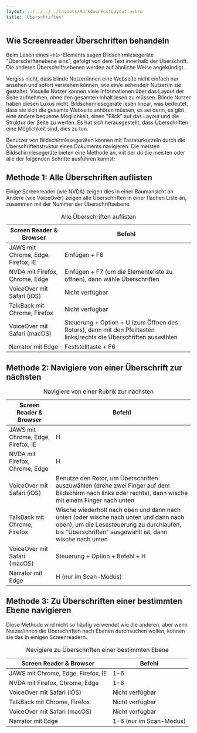 ```yaml
---
layout: ../../../../layouts/MarkdownPostLayout.astro
title: 'Überschriften'
---
```


## Wie Screenreader Überschriften behandeln

Beim Lesen eines `<h1>`-Elements sagen Bildschirmlesegeräte "Überschriftenebene
eins", gefolgt von dem Text innerhalb der Überschrift. Die anderen Überschriftsebenen
werden auf ähnliche Weise angekündigt.

Vergiss nicht, dass blinde Nutzer/innen eine Webseite nicht einfach nur ansehen und
sofort verstehen können, wie ein/e sehende/r Nutzer/in sie gestaltet. Visuelle Nutzer
können viele Informationen über das Layout der Seite aufnehmen, ohne den gesamten
Inhalt lesen zu müssen. Blinde Nutzer haben diesen Luxus nicht. Bildschirmlesegeräte
lesen linear, was bedeutet, dass sie sich die gesamte Webseite anhören müssen, es
sei denn, es gibt eine andere bequeme Möglichkeit, einen "Blick" auf das Layout
und die Struktur der Seite zu werfen. Es hat sich herausgestellt, dass
Überschriften eine Möglichkeit sind, dies zu tun.

Benutzer von Bildschirmlesegeräten können mit Tastaturkürzeln durch die
Überschriftenstruktur eines Dokuments navigieren. Die meisten Bildschirmlesegeräte
bieten eine Methode an, mit der du die meisten oder alle der folgenden Schritte
ausführen kannst:

## Methode 1: Alle Überschriften auflisten

Einige Screenreader (wie NVDA) zeigen dies in einer Baumansicht an. Andere (wie
VoiceOver) zeigen alle Überschriften in einer flachen Liste an, zusammen mit der
Nummer der Überschriftsebene.

<table>
  <caption>Alle Überschriften auflisten</caption>
  <thead>
    <tr>
      <th>Screen Reader & Browser</th>
      <th>Befehl</th>
    </tr>
  </thead>
  <tbody>
    <tr>
      <td data-label='Screen Reader & Browser'>JAWS mit Chrome, Edge, Firefox, IE</td>
      <td data-label='Befehl'>Einfügen + F6</td>
    </tr>
    <tr>
      <td data-label='Screen Reader & Browser'>NVDA mit Firefox, Chrome, Edge</td>
      <td data-label='Befehl'>
        Einfügen + F7 (um die Elementeliste zu öffnen), dann wähle Überschriften
      </td>
    </tr>
    <tr>
      <td data-label='Screen Reader & Browser'>VoiceOver mit Safari (iOS)</td>
      <td data-label='Befehl'>Nicht verfügbar</td>
    </tr>
    <tr>
      <td data-label='Screen Reader & Browser'>TalkBack mit Chrome, Firefox</td>
      <td data-label='Befehl'>Nicht verfügbar</td>
    </tr>
    <tr>
      <td data-label='Screen Reader & Browser'>VoiceOver mit Safari (macOS)</td>
      <td data-label='Befehl'>
        Steuerung + Option + U (zum Öffnen des Rotors), dann mit den Pfeiltasten links/rechts die
        Überschriften auswählen
      </td>
    </tr>
    <tr>
      <td data-label='Screen Reader & Browser'>Narrator mit Edge</td>
      <td data-label='Befehl'>Feststelltaste + F6</td>
    </tr>
  </tbody>
</table>

## Methode 2: Navigiere von einer Überschrift zur nächsten

<table>
  <caption>Navigiere von einer Rubrik zur nächsten</caption>
  <thead>
    <tr>
      <th>Screen Reader & Browser</th>
      <th>Befehl</th>
    </tr>
  </thead>
  <tbody>
    <tr>
      <td data-label='Screen Reader & Browser'>JAWS mit Chrome, Edge, Firefox, IE</td>
      <td data-label='Befehl'>H</td>
    </tr>
    <tr>
      <td data-label='Screen Reader & Browser'>NVDA mit Firefox, Chrome, Edge</td>
      <td data-label='Befehl'>H</td>
    </tr>
    <tr>
      <td data-label='Screen Reader & Browser'>VoiceOver mit Safari (iOS)</td>
      <td data-label='Befehl'>
        Benutze den Rotor, um Überschriften auszuwählen (drehe zwei Finger auf dem Bildschirm nach
        links oder rechts), dann wische mit einem Finger nach unten
      </td>
    </tr>
    <tr>
      <td data-label='Screen Reader & Browser'>TalkBack mit Chrome, Firefox</td>
      <td data-label='Befehl'>
        Wische wiederholt nach oben und dann nach unten (oder wische nach unten und dann nach oben),
        um die Lesesteuerung zu durchlaufen, bis "Überschriften" ausgewählt ist, dann wische nach
        unten
      </td>
    </tr>
    <tr>
      <td data-label='Screen Reader & Browser'>VoiceOver mit Safari (macOS)</td>
      <td data-label='Befehl'>Steuerung + Option + Befehl + H</td>
    </tr>
    <tr>
      <td data-label='Screen Reader & Browser'>Narrator mit Edge</td>
      <td data-label='Befehl'>H (nur im Scan-Modus)</td>
    </tr>
  </tbody>
</table>

## Methode 3: Zu Überschriften einer bestimmten Ebene navigieren

Diese Methode wird nicht so häufig verwendet wie die anderen, aber wenn Nutzer/innen
die Überschriften nach Ebenen durchsuchen wollen, können sie das in einigen Screenreadern.

<table>
  <caption>Navigiere zu Überschriften einer bestimmten Ebene</caption>
  <thead>
    <tr>
      <th>Screen Reader & Browser</th>
      <th>Befehl</th>
    </tr>
  </thead>
  <tbody>
    <tr>
      <td data-label='Screen Reader & Browser'>JAWS mit Chrome, Edge, Firefox, IE</td>
      <td data-label='Befehl'>1-6</td>
    </tr>
    <tr>
      <td data-label='Screen Reader & Browser'>NVDA mit Firefox, Chrome, Edge</td>
      <td data-label='Befehl'>1-6</td>
    </tr>
    <tr>
      <td data-label='Screen Reader & Browser'>VoiceOver mit Safari (iOS)</td>
      <td data-label='Befehl'>Nicht verfügbar</td>
    </tr>
    <tr>
      <td data-label='Screen Reader & Browser'>TalkBack mit Chrome, Firefox</td>
      <td data-label='Befehl'>Nicht verfügbar</td>
    </tr>
    <tr>
      <td data-label='Screen Reader & Browser'>VoiceOver mit Safari (macOS)</td>
      <td data-label='Befehl'>Nicht verfügbar</td>
    </tr>
    <tr>
      <td data-label='Screen Reader & Browser'>Narrator mit Edge</td>
      <td data-label='Befehl'>1-6 (nur im Scan-Modus)</td>
    </tr>
  </tbody>
</table>
